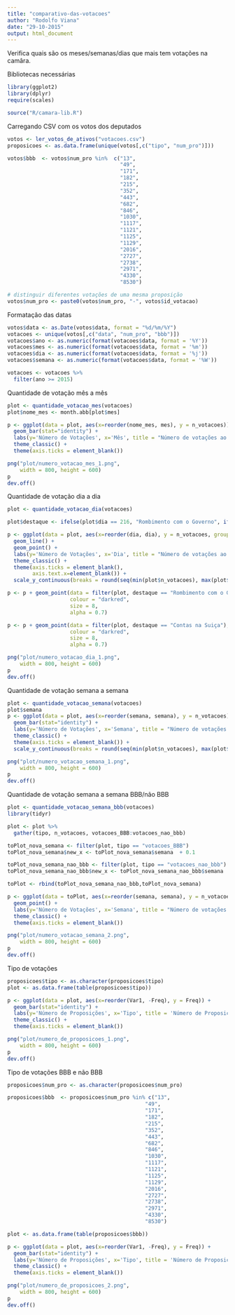 ```yaml
---
title: "comparativo-das-votacoes"
author: "Rodolfo Viana"
date: "29-10-2015"
output: html_document
---
```


Verifica quais são os meses/semanas/dias que mais tem votações na camâra.

Bibliotecas necessárias 

```r
library(ggplot2)
library(dplyr)
require(scales)

source("R/camara-lib.R")
```

Carregando CSV com os votos dos deputados

```r
votos <- ler_votos_de_ativos("votacoes.csv")
proposicoes <- as.data.frame(unique(votos[,c("tipo", "num_pro")]))

votos$bbb  <- votos$num_pro %in%  c("13",
                                    "49",
                                    "171",
                                    "182",
                                    "215",
                                    "352",
                                    "443",
                                    "682",
                                    "846",
                                    "1030",
                                    "1117",
                                    "1121",
                                    "1125",
                                    "1129",
                                    "2016",
                                    "2727",
                                    "2738",
                                    "2971",
                                    "4330",
                                    "8530")

# distinguir diferentes votações de uma mesma proposição
votos$num_pro <- paste0(votos$num_pro, "-", votos$id_votacao)
```

Formatação das datas

```r
votos$data <- as.Date(votos$data, format = "%d/%m/%Y")
votacoes <- unique(votos[,c("data", "num_pro", "bbb")])
votacoes$ano <- as.numeric(format(votacoes$data, format = '%Y'))
votacoes$mes <- as.numeric(format(votacoes$data, format = '%m'))
votacoes$dia <- as.numeric(format(votacoes$data, format = '%j'))
votacoes$semana <- as.numeric(format(votacoes$data, format = '%W'))

votacoes <- votacoes %>%
  filter(ano >= 2015)
```

Quantidade de votação mês a mês

```r
plot <- quantidade_votacao_mes(votacoes)
plot$nome_mes <- month.abb[plot$mes]

p <- ggplot(data = plot, aes(x=reorder(nome_mes, mes), y = n_votacoes)) + 
  geom_bar(stat="identity") + 
  labs(y='Número de Votações', x='Mês', title = "Número de votações ao mês") + 
  theme_classic() + 
  theme(axis.ticks = element_blank())

png("plot/numero_votacao_mes_1.png", 
    width = 800, height = 600)
p
dev.off()
```

Quantidade de votação dia a dia

```r
plot <- quantidade_votacao_dia(votacoes)

plot$destaque <- ifelse(plot$dia == 216, "Rombimento com o Governo", ifelse(plot$dia == 281, "Contas na Suiça", ""))

p <- ggplot(data = plot, aes(x=reorder(dia, dia), y = n_votacoes, group=1)) + 
  geom_line() +
  geom_point() + 
  labs(y='Número de Votações', x='Dia', title = "Número de votações ao dia") + 
  theme_classic() + 
  theme(axis.ticks = element_blank(),
        axis.text.x=element_blank()) +
  scale_y_continuous(breaks = round(seq(min(plot$n_votacoes), max(plot$n_votacoes), by = 1),))

p <- p + geom_point(data = filter(plot, destaque == "Rombimento com o Governo"), 
                    colour = "darkred", 
                    size = 8, 
                    alpha = 0.7)

p <- p + geom_point(data = filter(plot, destaque == "Contas na Suiça"), 
                    colour = "darkred", 
                    size = 8, 
                    alpha = 0.7)

png("plot/numero_votacao_dia_1.png", 
    width = 800, height = 600)
p
dev.off()
```

Quantidade de votação semana a semana

```r
plot <- quantidade_votacao_semana(votacoes)
plot$semana
p <- ggplot(data = plot, aes(x=reorder(semana, semana), y = n_votacoes)) + 
  geom_bar(stat="identity") + 
  labs(y='Número de Votações', x='Semana', title = "Número de votações na semana") + 
  theme_classic() + 
  theme(axis.ticks = element_blank()) +
  scale_y_continuous(breaks = round(seq(min(plot$n_votacoes), max(plot$n_votacoes), by = 1),))

png("plot/numero_votacao_semana_1.png", 
    width = 800, height = 600)
p
dev.off()
```


Quantidade de votação semana a semana BBB/não BBB

```r
plot <- quantidade_votacao_semana_bbb(votacoes)
library(tidyr)

plot <- plot %>%
  gather(tipo, n_votacoes, votacoes_BBB:votacoes_nao_bbb)

toPlot_nova_semana <- filter(plot, tipo == "votacoes_BBB")
toPlot_nova_semana$new_x <- toPlot_nova_semana$semana  + 0.1

toPlot_nova_semana_nao_bbb <- filter(plot, tipo == "votacoes_nao_bbb")
toPlot_nova_semana_nao_bbb$new_x <- toPlot_nova_semana_nao_bbb$semana 

toPlot <- rbind(toPlot_nova_semana_nao_bbb,toPlot_nova_semana)

p <- ggplot(data = toPlot, aes(x=reorder(semana, semana), y = n_votacoes, colour = tipo)) + 
  geom_point() + 
  labs(y='Número de Votações', x='Semana', title = "Número de votações na semana") + 
  theme_classic() + 
  theme(axis.ticks = element_blank()) 

png("plot/numero_votacao_semana_2.png", 
    width = 800, height = 600)
p
dev.off()
```

Tipo de votações 

```r
proposicoes$tipo <- as.character(proposicoes$tipo)
plot <- as.data.frame(table(proposicoes$tipo))

p <- ggplot(data = plot, aes(x=reorder(Var1, -Freq), y = Freq)) + 
  geom_bar(stat="identity") + 
  labs(y='Número de Proposições', x='Tipo', title = 'Número de Proposições Votadas') + 
  theme_classic() + 
  theme(axis.ticks = element_blank())

png("plot/numero_de_proposicoes_1.png", 
    width = 800, height = 600)
p
dev.off()
```

Tipo de votações BBB e não BBB

```r
proposicoes$num_pro <- as.character(proposicoes$num_pro)

proposicoes$bbb  <- proposicoes$num_pro %in% c("13",
                                            "49",
                                            "171",
                                            "182",
                                            "215",
                                            "352",
                                            "443",
                                            "682",
                                            "846",
                                            "1030",
                                            "1117",
                                            "1121",
                                            "1125",
                                            "1129",
                                            "2016",
                                            "2727",
                                            "2738",
                                            "2971",
                                            "4330",
                                            "8530")

plot <- as.data.frame(table(proposicoes$bbb))

p <- ggplot(data = plot, aes(x=reorder(Var1, -Freq), y = Freq)) + 
  geom_bar(stat="identity") + 
  labs(y='Número de Proposições', x='Tipo', title = 'Número de Proposições BBB') + 
  theme_classic() + 
  theme(axis.ticks = element_blank())

png("plot/numero_de_proposicoes_2.png", 
    width = 800, height = 600)
p
dev.off()
```
